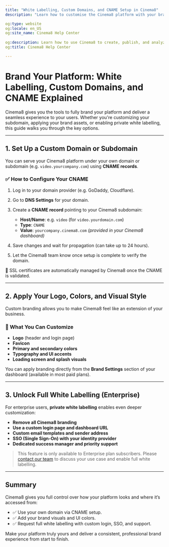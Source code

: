 ```yaml
---
title: "White Labelling, Custom Domains, and CNAME Setup in Cinema8"
description: "Learn how to customise the Cinema8 platform with your branding, custom domains, and CNAME setup for a consistant brand image. Visit Cinema8."

og:type: website
og:locale: en_US
og:site_name: Cinema8 Help Center
 
og:description: Learn how to use Cinema8 to create, publish, and analyze interactive videos.
og:title: Cinema8 Help Center

---
```



# Brand Your Platform: White Labelling, Custom Domains, and CNAME Explained

Cinema8 gives you the tools to fully brand your platform and deliver a seamless experience to your users. Whether you're customizing your subdomain, applying your brand assets, or enabling private white labelling, this guide walks you through the key options.

---

## 1. Set Up a Custom Domain or Subdomain

You can serve your Cinema8 platform under your own domain or subdomain (e.g. `video.yourcompany.com`) using **CNAME records**.

### ✅ How to Configure Your CNAME

1. Log in to your domain provider (e.g. GoDaddy, Cloudflare).
2. Go to **DNS Settings** for your domain.
3. Create a **CNAME record** pointing to your Cinema8 subdomain:
   - **Host/Name**: e.g. `video` (for `video.yourdomain.com`)
   - **Type**: `CNAME`
   - **Value**: `yourcompany.cinema8.com` *(provided in your Cinema8 dashboard)*

4. Save changes and wait for propagation (can take up to 24 hours).
5. Let the Cinema8 team know once setup is complete to verify the domain.

<Callout type="info">
🔐 SSL certificates are automatically managed by Cinema8 once the CNAME is validated.
</Callout>

---

## 2. Apply Your Logo, Colors, and Visual Style

Custom branding allows you to make Cinema8 feel like an extension of your business.

### 🎨 What You Can Customize

- **Logo** (header and login page)
- **Favicon**
- **Primary and secondary colors**
- **Typography and UI accents**
- **Loading screen and splash visuals**

You can apply branding directly from the **Brand Settings** section of your dashboard (available in most paid plans).

---

## 3. Unlock Full White Labelling (Enterprise)

For enterprise users, **private white labelling** enables even deeper customization:

- **Remove all Cinema8 branding**
- **Use a custom login page and dashboard URL**
- **Custom email templates and sender address**
- **SSO (Single Sign-On) with your identity provider**
- **Dedicated success manager and priority support**

> This feature is only available to Enterprise plan subscribers. Please [contact our team](https://cinema8.com/contact-us) to discuss your use case and enable full white labelling.

---

## Summary

Cinema8 gives you full control over how your platform looks and where it’s accessed from:

- ✅ Use your own domain via CNAME setup.
- ✅ Add your brand visuals and UI colors.
- ✅ Request full white labelling with custom login, SSO, and support.

Make your platform truly yours and deliver a consistent, professional brand experience from start to finish.
